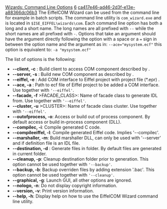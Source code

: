 [[Property:title|Wizards: Command Line Options]]
[[Property:weight|6]]
[[Property:uuid|ca417e46-ad46-2d3f-e13e-a88366dc06b3]]
The EiffelCOM Wizard can be used from the command line for example in batch scripts. The command line utility is <code>com_wizard.exe</code> and is located in <code>$ISE_EIFFEL\wizards\com</code>. Each command line option has both a long and a short name. The long names are all prefixed with <code>--</code> while the short names are all prefixed with <code>-</code>. Options that take an argument should have the argument directly following the option with a space or a <code>=</code> sign in between the option name and the argument as in: 
<code>
--ace="mysystem.ecf"</code>
this option is equivalent to: 
<code>
-a "mysystem.ecf"</code>

The list of options is the following: 
*  '''--client, -c''' <DEFINITION_FILE>: Build client to access COM component described by <DEFINITION_FILE>. 
*  '''--server, -s''' <DEFINITION_FILE>: Build new COM component as described by <DEFINITION_FILE>. 
*  '''--eiffel, -e''' <PROJECT_FILE>: Add COM interface to Eiffel project with project file (*.epr) <PROJECT_FILE>. 
*  '''--ace, -a''' <ECF_FILE>: Path to ecf file of Eiffel project to be added a COM interface. Use together with <code>'--eiffel'</code>. 
*  '''--facade, -f''' >FACADE_CLASS>: Name of facade class to generate IDL from. Use together with <code>'--eiffel'</code>. 
*  '''--cluster, -u''' >CLUSTER>: Name of facade class cluster. Use together with <code>'--eiffel'</code>. 
*  '''--outofprocess, -o''': Access or build out of process component. By default access or build in-process component (DLL). 
*  '''--compilec, -i''': Compile generated C code. 
*  '''--compileeiffel, -l''': Compile generated Eiffel code. Implies '--compilec'. 
*  '''--marshaller, -m''': Build marshaller DLL, can only be used with '--server' and if definition file is an IDL file. 
*  '''--destination, -d''' <DESTINATION>: Generate files in <DESTINATION> folder. By default files are generated in current folder. 
*  '''--cleanup, -p''': Cleanup destination folder prior to generation. This option cannot be used together with <code>'--backup'</code>. 
*  '''--backup, -b''': Backup overriden files by adding extension '.bac'. This option cannot be used together with <code>'--cleanup'</code>. 
*  '''--graphical, -g''': Launch GUI, all other options are ignored. 
*  '''--nologo, -n''': Do not display copyright information. 
*  '''--version, -v''': Print version information. 
*  '''--help, -h''': Display help on how to use the EiffelCOM Wizard command line utility. 

{{seealso|[[How the EiffelCOM Wizard works|How the EiffelCOM Wizard Works]] , [[Generated Files|Generated Files]] , [[Class Hierarchy|Class Hierarchy]] , [[Eiffel Project Processing|Adding a COM Interface to an Eiffel Project]] , [[Reusing a COM Component|Accessing a COM Component]] , [[Building a COM Component|Building a COM Component]]  }}




